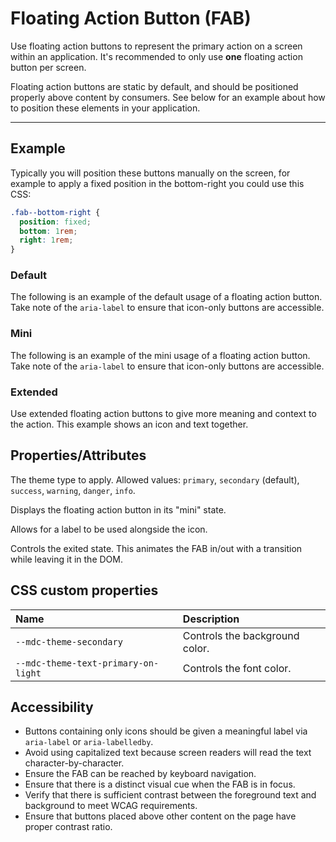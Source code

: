 
<PageSection>

# Floating Action Button (FAB)

Use floating action buttons to represent the primary action on a screen within an application. It's recommended to only use **one** floating action button
per screen.

Floating action buttons are static by default, and should be positioned properly above content by consumers. See below for an example
about how to position these elements in your application.

</PageSection>

---

<PageSection>

## Example

Typically you will position these buttons manually on the screen, for example to apply a fixed position in the bottom-right you could use this CSS:

```css
.fab--bottom-right {
  position: fixed;
  bottom: 1rem;
  right: 1rem;
}
```

### Default

The following is an example of the default usage of a floating action button. Take note of the `aria-label` to ensure that icon-only buttons are accessible.

<LiveDemo dense codeHtml={FabDefaultCodeHtml()}>
  <FabDemo />
</LiveDemo>

### Mini

The following is an example of the mini usage of a floating action button. Take note of the `aria-label` to ensure that icon-only buttons are accessible.

<LiveDemo dense codeHtml={FabMiniCodeHtml()}>
  <FabDemo mini />
</LiveDemo>

### Extended

Use extended floating action buttons to give more meaning and context to the action. This example shows an icon and text together.

<LiveDemo dense codeHtml={FabExtendedCodeHtml()}>
  <FabDemo extended />
</LiveDemo>

</PageSection>

<PageSection>

## Properties/Attributes

<PropertyDef name="theme" type="string" prop={false} defaultValue="&quot;secondary&quot;">

The theme type to apply. Allowed values: `primary`, `secondary` (default), `success`, `warning`, `danger`, `info`.
  
</PropertyDef>

<PropertyDef name="mini" type="boolean" defaultValue="false">

Displays the floating action button in its "mini" state.
  
</PropertyDef>

<PropertyDef name="extended" type="boolean" defaultValue="false">

Allows for a label to be used alongside the icon.
  
</PropertyDef>

<PropertyDef name="exited" type="boolean" defaultValue="false">

Controls the exited state. This animates the FAB in/out with a transition while leaving it in the DOM.
  
</PropertyDef>

</PageSection>

<PageSection>

## CSS custom properties

| Name                                | Description
| :-----------------------------------| :----------------------
| `--mdc-theme-secondary`             | Controls the background color.
| `--mdc-theme-text-primary-on-light` | Controls the font color.

</PageSection>

<PageSection>

## Accessibility

* Buttons containing only icons should be given a meaningful label via `aria-label` or `aria-labelledby`.
* Avoid using capitalized text because screen readers will read the text character-by-character.
* Ensure the FAB can be reached by keyboard navigation.
* Ensure that there is a distinct visual cue when the FAB is in focus.
* Verify that there is sufficient contrast between the foreground text and background to meet WCAG requirements.
* Ensure that buttons placed above other content on the page have proper contrast ratio.

</PageSection>
